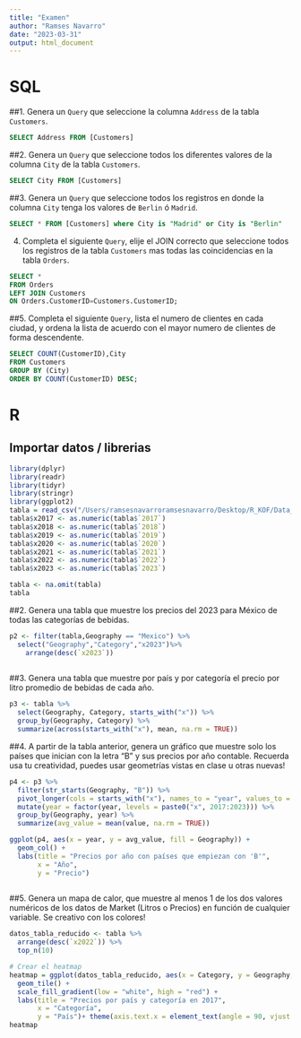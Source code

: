 ```yaml
---
title: "Examen"
author: "Ramses Navarro"
date: "2023-03-31"
output: html_document
---
```


# SQL

##1. Genera un `Query` que seleccione la columna `Address` de la tabla `Customers`. 
```sql
SELECT Address FROM [Customers]
```

##2. Genera un `Query` que seleccione todos los diferentes valores de la columna `City` de la tabla `Customers`. 
```sql
SELECT City FROM [Customers]
```

##3. Genera un `Query` que seleccione todos los registros en donde la columna `City` tenga los valores de `Berlin` ó `Madrid`. 
```sql
SELECT * FROM [Customers] where City is "Madrid" or City is "Berlin"
```

4. Completa el siguiente `Query`, elije el JOIN correcto que seleccione todos los registros de la tabla `Customers` mas todas las coincidencias en la tabla `Orders`. 
```sql
SELECT *
FROM Orders
LEFT JOIN Customers
ON Orders.CustomerID=Customers.CustomerID;
```

##5. Completa el siguiente `Query`, lista el numero de clientes en cada ciudad, y ordena la lista de acuerdo con el mayor numero de clientes de forma descendente. 
```sql
SELECT COUNT(CustomerID),City
FROM Customers
GROUP BY (City)
ORDER BY COUNT(CustomerID) DESC;
```

# R

## Importar datos / librerias
```r
library(dplyr)
library(readr)
library(tidyr)
library(stringr)
library(ggplot2)
tabla = read_csv("/Users/ramsesnavarroramsesnavarro/Desktop/R_KOF/Data_Transformation_Viz/data/Market_size.csv",skip=5)
tabla$x2017 <- as.numeric(tabla$`2017`)
tabla$x2018 <- as.numeric(tabla$`2018`)
tabla$x2019 <- as.numeric(tabla$`2019`)
tabla$x2020 <- as.numeric(tabla$`2020`)
tabla$x2021 <- as.numeric(tabla$`2021`)
tabla$x2022 <- as.numeric(tabla$`2022`)
tabla$x2023 <- as.numeric(tabla$`2023`)

tabla <- na.omit(tabla)
tabla
```

##2. Genera una tabla que muestre los precios del 2023 para México de todas las categorías de bebidas.
```r
p2 <- filter(tabla,Geography == "Mexico") %>%
  select("Geography","Category","x2023")%>%
    arrange(desc(`x2023`))
  
```

##3. Genera una tabla que muestre por país y por categoría el precio por litro promedio de bebidas de cada año.
```r
p3 <- tabla %>%
  select(Geography, Category, starts_with("x")) %>%
  group_by(Geography, Category) %>%
  summarize(across(starts_with("x"), mean, na.rm = TRUE))
```
##4. A partir de la tabla anterior, genera un gráfico que muestre solo los países que inician con la letra "B" y sus precios por año contable. Recuerda usa tu creatividad, puedes usar geometrías vistas en clase u otras nuevas!
```r
p4 <- p3 %>%
  filter(str_starts(Geography, "B")) %>%
  pivot_longer(cols = starts_with("x"), names_to = "year", values_to = "value") %>%
  mutate(year = factor(year, levels = paste0("x", 2017:2023))) %>%
  group_by(Geography, year) %>%
  summarize(avg_value = mean(value, na.rm = TRUE))

ggplot(p4, aes(x = year, y = avg_value, fill = Geography)) +
  geom_col() +
  labs(title = "Precios por año con países que empiezan con 'B'",
       x = "Año",
       y = "Precio")
  
```
##5. Genera un mapa de calor, que muestre al menos 1 de los dos valores numéricos de los datos de Market (Litros o Precios) en función de cualquier variable. Se creativo con los colores!
```r


datos_tabla_reducido <- tabla %>%
  arrange(desc(`x2022`)) %>%
  top_n(10)

# Crear el heatmap
heatmap = ggplot(datos_tabla_reducido, aes(x = Category, y = Geography, fill = x2022)) +
  geom_tile() +
  scale_fill_gradient(low = "white", high = "red") +
  labs(title = "Precios por país y categoría en 2017",
       x = "Categoría",
       y = "País")+ theme(axis.text.x = element_text(angle = 90, vjust = 0.2))
heatmap
```

